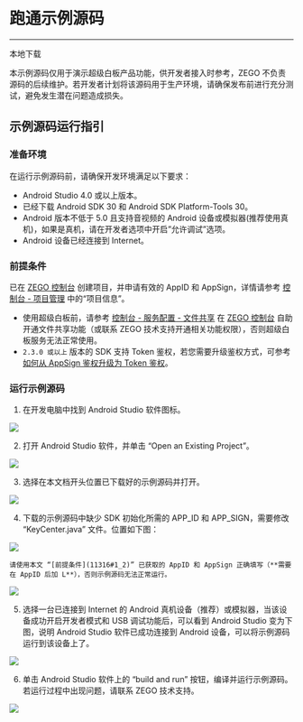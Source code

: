 # 跑通示例源码
---

<Card title="示例源码" href="https://artifact-demo.zego.im/SuperBoardSDK/Android/DemoSourceCode/superboard_demo_android.zip" target="_blank">
本地下载
</Card>


<Warning title="注意">

本示例源码仅用于演示超级白板产品功能，供开发者接入时参考，ZEGO 不负责源码的后续维护。若开发者计划将该源码用于生产环境，请确保发布前进行充分测试，避免发生潜在问题造成损失。
</Warning>

## 示例源码运行指引

### 准备环境

在运行示例源码前，请确保开发环境满足以下要求：

- Android Studio 4.0 或以上版本。
- 已经下载 Android SDK 30 和 Android SDK Platform-Tools 30。
- Android 版本不低于 5.0 且支持音视频的 Android 设备或模拟器(推荐使用真机)，如果是真机，请在开发者选项中开启”允许调试”选项。
- Android 设备已经连接到 Internet。


### 前提条件

已在 [ZEGO 控制台](https://console.zego.im) 创建项目，并申请有效的 AppID 和 AppSign，详情请参考 [控制台 - 项目管理](http://doc-zh.zego.im/article/12107) 中的“项目信息”。

<Warning title="注意">

- 使用超级白板前，请参考 [控制台 - 服务配置 - 文件共享](http://doc-zh.zego.im/article/14338) 在 [ZEGO 控制台](https://console.zego.im) 自助开通文件共享功能（或联系 ZEGO 技术支持开通相关功能权限），否则超级白板服务无法正常使用。
- `2.3.0 或以上` 版本的 SDK 支持 Token 鉴权，若您需要升级鉴权方式，可参考 [如何从 AppSign 鉴权升级为 Token 鉴权](http://doc-zh.zego.im/faq/token_upgrade?product=ExpressVideo)。

</Warning>


### 运行示例源码

1. 在开发电脑中找到 Android Studio 软件图标。

  <Frame width="512" height="auto" caption="">
    <img src="https://doc-media.zego.im/sdk-doc/Pics/Android/ZegoWhiteboardExample/image_20201203142600097.png" />
  </Frame>

2. 打开 Android Studio 软件，并单击 “Open an Existing Project”。

  <Frame width="512" height="auto" caption="">
    <img src="https://doc-media.zego.im/sdk-doc/Pics/Android/ZegoWhiteboardExample/image_20201127105738483.png" />
  </Frame>

3. 选择在本文档开头位置已下载好的示例源码并打开。

  <Frame width="512" height="auto" caption="">
    <img src="https://doc-media.zego.im/sdk-doc/Pics/Android/ZegoSuperBoard/20210823_120204.png" />
  </Frame>

4. 下载的示例源码中缺少 SDK 初始化所需的 APP_ID 和 APP_SIGN，需要修改 “KeyCenter.java” 文件。位置如下图：

  <Frame width="512" height="auto" caption="">
    <img src="https://doc-media.zego.im/sdk-doc/Pics/superboard/04.png" />
  </Frame>

    请使用本文 “[前提条件](11316#1_2)” 已获取的 AppID 和 AppSign 正确填写（**需要在 AppID 后加 L**），否则示例源码无法正常运行。

  <Frame width="512" height="auto" caption="">
    <img src="https://doc-media.zego.im/sdk-doc/Pics/superboard/05.png" />
  </Frame>


5. 选择一台已连接到 Internet 的 Android 真机设备（推荐）或模拟器，当该设备成功开启开发者模式和 USB 调试功能后，可以看到 Android Studio 变为下图，说明 Android Studio 软件已成功连接到 Android 设备，可以将示例源码运行到该设备上了。

  <Frame width="512" height="auto" caption="">
    <img src="https://doc-media.zego.im/sdk-doc/Pics/Android/ZegoWhiteboardExample/image_20210302564451783.png" />
  </Frame>


6. 单击 Android Studio 软件上的 “build and run” 按钮，编译并运行示例源码。若运行过程中出现问题，请联系 ZEGO 技术支持。

  <Frame width="512" height="auto" caption="">
    <img src="https://doc-media.zego.im/sdk-doc/Pics/Android/ZegoWhiteboardExample/image_20210302173148802.png" />
  </Frame>
